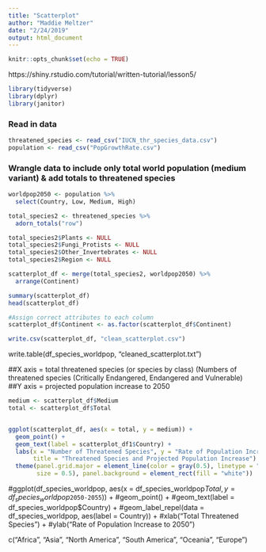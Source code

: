 ```yaml
---
title: "Scatterplot"
author: "Maddie Meltzer"
date: "2/24/2019"
output: html_document
---
```


```r
knitr::opts_chunk$set(echo = TRUE)
```

https://shiny.rstudio.com/tutorial/written-tutorial/lesson5/

```r

library(tidyverse)
library(dplyr)
library(janitor)

```

### Read in data
```r

threatened_species <- read_csv("IUCN_thr_species_data.csv")
population <- read_csv("PopGrowthRate.csv")

```

### Wrangle data to include only total world population (medium variant) & add totals to threatened species
```r

worldpop2050 <- population %>% 
  select(Country, Low, Medium, High)

total_species2 <- threatened_species %>% 
  adorn_totals("row")

total_species2$Plants <- NULL
total_species2$Fungi_Protists <- NULL
total_species2$Other_Invertebrates <- NULL
total_species2$Region <- NULL

scatterplot_df <- merge(total_species2, worldpop2050) %>% 
  arrange(Continent)

summary(scatterplot_df)
head(scatterplot_df)

#Assign correct attributes to each column
scatterplot_df$Continent <- as.factor(scatterplot_df$Continent)

write.csv(scatterplot_df, "clean_scatterplot.csv")

```

write.table(df_species_worldpop, "cleaned_scatterplot.txt")

##X axis = total threatened species (or species by class) (Numbers of threatened species (Critically Endangered, Endangered and Vulnerable)
##Y axis = projected population increase to 2050


```r

medium <- scatterplot_df$Medium
total <- scatterplot_df$Total


ggplot(scatterplot_df, aes(x = total, y = medium)) +
  geom_point() +
  geom_text(label = scatterplot_df1$Country) +
  labs(x = "Number of Threatened Species", y = "Rate of Population Increase to 2050", 
       title = "Threatened Species and Projected Population Increase") +
  theme(panel.grid.major = element_line(color = gray(0.5), linetype = "blank", 
        size = 0.5), panel.background = element_rect(fill = "white"))

```

#ggplot(df_species_worldpop, aes(x = df_species_worldpop$Total, y = df_species_worldpop$`2050-2055`)) +
  #geom_point() +
  #geom_text(label = df_species_worldpop$Country) +
  #geom_label_repel(data = df_species_worldpop, aes(label = Country)) +
  #xlab("Total Threatened Species") +
  #ylab("Rate of Population Increase to 2050")

c("Africa", "Asia", "North America", "South America", "Oceania", "Europe")
